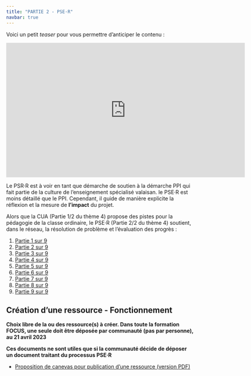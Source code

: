 ```yaml
---
title: "PARTIE 2 - PSE·R"
navbar: true
---
```


Voici un petit *teaser* pour vous permettre d'anticiper le contenu :

<iframe width="640" height="360" src="https://tube.switch.ch/embed/ey3PZxcDkD" frameborder="0" allow="fullscreen" allowfullscreen></iframe>

Le PSR·R est à voir en tant que démarche de soutien à la démarche PPI qui fait partie de la culture de l'enseignement spécialisé valaisan. le PSE·R est moins détaillé que le PPI. Cependant, il guide de manière explicite la réflexion et la mesure de **l'impact** du projet.

Alors que la CUA (Partie 1/2 du thème 4) propose des pistes pour la pédagogie de la classe ordinaire, le PSE·R (Partie 2/2 du thème 4)  soutient, dans le réseau, la résolution de problème et l'évaluation des progrès :

1. [Partie 1 sur 9](https://tube.switch.ch/videos/lcrLbdEP6g)
1. [Partie 2 sur 9](https://tube.switch.ch/videos/5xnk341YBN)
1. [Partie 3 sur 9](https://tube.switch.ch/videos/7XJkaKKvLg)
1. [Partie 4 sur 9](https://tube.switch.ch/videos/I9DfmUroSh)
1. [Partie 5 sur 9](https://tube.switch.ch/videos/k1NGuC2WJj)
1. [Partie 6 sur 9](https://tube.switch.ch/videos/PRDxBxd7NF)
1. [Partie 7 sur 9](https://tube.switch.ch/videos/evnuxOkcgQ)
1. [Partie 8 sur 9](https://tube.switch.ch/videos/UCG6EQ9oBb)
1. [Partie 9 sur 9](https://tube.switch.ch/videos/i9hAc4woXx)

## Création d'une ressource - Fonctionnement

**Choix libre de la ou des ressource(s) à créer. Dans toute la formation FOCUS, une seule doit être déposée par communauté (pas par personne), au 21 avril 2023**

**Ces documents ne sont utiles que si la communauté décide de déposer un document traitant du processus PSE·R**

- [Proposition de canevas pour publication d'une ressource (version PDF)](https://hepvsch-my.sharepoint.com/:b:/g/personal/nicolas_bressoud_hepvs_ch/ESonlRi2m7RCm6ZgPIfYl_kBk_9kltbTxKvvCKhplSpZaQ?e=Y0yJ0V)



